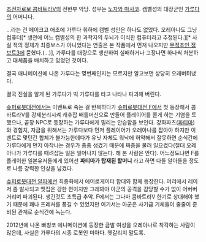 [[초전자로보 콤바트라V]]의 전반부 악당. 
성우는 [[노자와 마사코]]. 캠벨성의 대장군인 [[가루다]]의 어머니다.

...라는 건 페이크고 애초에 가루다 휘하에 캠벨 성인은 하나도 없었다. 오레아나도 그냥 컴퓨터[* 생전에 어느 캠벨성의 한 과학자의 두뇌가 이식한 컴퓨터라고 추정된다.][* 사실 적의 정체가 최종보스가 아니었다는 연출은 본 작품에서 먼저 나오지만 [[무적초인 점보트3]]에 묻혔다.(...)], 가루다를 대량으로 생산하여 실패하거나 고장나면 하나씩 처분하고 대체품을 배치하고 있었던 것이다.

결국 애니메이션에 나온 가루다는 몆번째인지는 모르지만 알고보면 상당히 오래버텨냈다.

결국 진실을 알게 된 가루다가 빅 가루다를 타고 나타나 파괴해 버린다.

[[슈퍼로봇대전]]에서는 이벤트로 죽는 걸 반복하다가 [[슈퍼로봇대전 F]]에서 첫 등장해서 콤바트라V를 강제분리시켜 캐후잡 배틀머신으로 만들어 플레이어를 쫄게 하는 기염을 토했으나, 곧장 NPC로 등장하는 가루다에게 밀리는 안습함을 보인다. 강화파츠([[파티마]])와 경험치, 자금을 위해서는 가루다보다 먼저 플레이어가 오레아나를 잡아야 하지만 이벤트로 몇턴간 합체가 불가능한데다가 유닛 자체도 워낙에 허약해서 잘못하면 순식간에 가루다에게 먼저 아작나는 경우가 종종 생겼기 때문에 짜증을 불러 일으켰다(절대 오레아나가 가루다를 때려잡는 일은 일어나지 않는다. 해 본 사람은 안다). 어느정도냐면 F를 플레이한 일본유저들에게 있어선 '''파티마가 탑재된 할머니''' 라고 하면 다들 알아들을 정도로 나름 강력한 인상을 남겼다.

[[슈퍼로봇대전 알파]]에선 최종화에서 에어로게이터 함대와 함께 등장한다. 머리에서 레이저 좀 발사되고 맷집은 강한 편이지만 그래봐야 아군의 공격을 감당할 수가 없이 어버버 거리며 파괴된다. 생긴것도 초특급 추악. F에서는 그나마 콤바트라V 한기로 상대해야 했기 때문에 꽤나 프레셔를 풍길 수 있었지만 여기서는 아군은 사기급 기체들이 줄줄이 준비된 관계로 순식간에 녹는다. 

2012년에 나온 빠칭코 에니메이션에 등장한 금발 여성을 오레아나로 착각하는 사람이 많은데, 사실은 가루다의 시종 로봇인 미아다. 헷갈리지 말도록.
